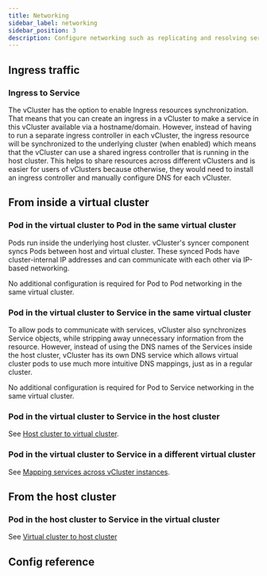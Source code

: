 ```yaml
---
title: Networking
sidebar_label: networking
sidebar_position: 3
description: Configure networking such as replicating and resolving services.
---
```




## Ingress traffic

### Ingress to Service

The vCluster has the option to enable Ingress resources synchronization. That means that you can create an ingress in a vCluster to make a service in this vCluster available via a hostname/domain. However, instead of having to run a separate ingress controller in each vCluster, the ingress resource will be synchronized to the underlying cluster (when enabled) which means that the vCluster can use a shared ingress controller that is running in the host cluster. This helps to share resources across different vClusters and is easier for users of vClusters because otherwise, they would need to install an ingress controller and manually configure DNS for each vCluster.

## From inside a virtual cluster

### Pod in the virtual cluster to Pod in the same virtual cluster

Pods run inside the underlying host cluster. vCluster's syncer component syncs Pods between host and virtual cluster. These synced Pods have cluster-internal IP addresses and can communicate with each other via IP-based networking.

No additional configuration is required for Pod to Pod networking in the same virtual cluster.

### Pod in the virtual cluster to Service in the same virtual cluster

To allow pods to communicate with services, vCluster also synchronizes Service objects, while stripping away unnecessary information from the resource. However, instead of using the DNS names of the Services inside the host cluster, vCluster has its own DNS service which allows virtual cluster pods to use much more intuitive DNS mappings, just as in a regular cluster.

No additional configuration is required for Pod to Service networking in the same virtual cluster.

### Pod in the virtual cluster to Service in the host cluster

See [Host cluster to virtual cluster](./replicate-services).

### Pod in the virtual cluster to Service in a different virtual cluster

See [Mapping services across vCluster instances](./resolve-dns).

## From the host cluster

### Pod in the host cluster to Service in the virtual cluster

See [Virtual cluster to host cluster](./replicate-services)

## Config reference

<Networking />